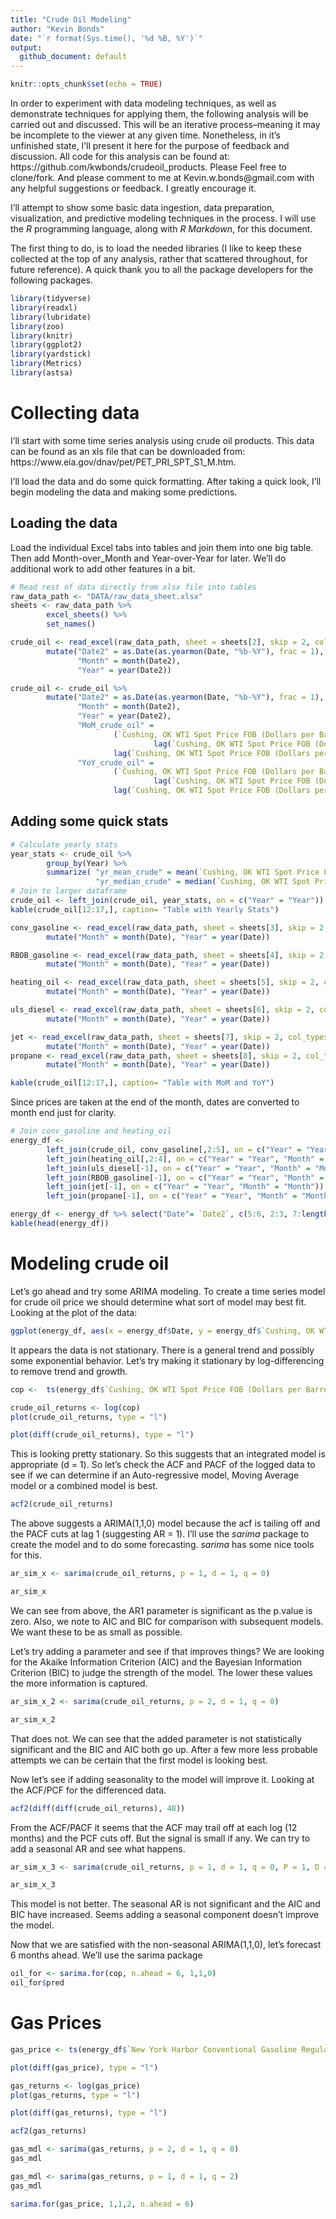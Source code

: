 ```yaml
---
title: "Crude Oil Modeling"
author: "Kevin Bonds"
date: "`r format(Sys.time(), '%d %B, %Y')`"
output:
  github_document: default
---
```


```r
knitr::opts_chunk$set(echo = TRUE)
```

In order to experiment with data modeling techniques, as well as demonstrate techniques for applying them, the following analysis will be carried out and discussed. This will be an iterative process--meaning it may be incomplete to the viewer at any given time. Nonetheless, in it's unfinished state, I'll present it here for the purpose of feedback and discussion. All code for this analysis can be found at: https://github.com/kwbonds/crudeoil_products. Please Feel free to clone/fork. And please comment to me at Kevin.w.bonds@gmail.com with any helpful suggestions or feedback. I greatly encourage it.

I'll attempt to show some basic data ingestion, data preparation, visualization, and predictive modeling techniques in the process. I will use the _R_ programming language, along with _R Markdown_, for this document. 

The first thing to do, is to load the needed libraries (I like to keep these collected at the top of any analysis, rather that scattered throughout, for future reference). A quick thank you to all the package developers for the following packages. 

```r
library(tidyverse)
library(readxl)
library(lubridate)
library(zoo)
library(knitr)
library(ggplot2)
library(yardstick)
library(Metrics)
library(astsa)
```

# Collecting data

I'll start with some time series analysis using crude oil products. This data can be found as an xls file that can be downloaded from: https://www.eia.gov/dnav/pet/PET_PRI_SPT_S1_M.htm. 

I'll load the data and do some quick formatting. After taking a quick look, I'll begin modeling the data and making some predictions. 

## Loading the data

Load the individual Excel tabs into tables and join them into one big table. Then add Month-over_Month and Year-over-Year for later. We'll do additional work to add other features in a bit.

```r
# Read rest of data directly from xlsx file into tables
raw_data_path <- "DATA/raw_data_sheet.xlsx"
sheets <- raw_data_path %>%
        excel_sheets() %>% 
        set_names()

crude_oil <- read_excel(raw_data_path, sheet = sheets[2], skip = 2, col_types = c("date", "numeric", "numeric")) %>% 
        mutate("Date2" = as.Date(as.yearmon(Date, "%b-%Y"), frac = 1),
               "Month" = month(Date2),
               "Year" = year(Date2))
```

```r
crude_oil <- crude_oil %>% 
        mutate("Date2" = as.Date(as.yearmon(Date, "%b-%Y"), frac = 1),
               "Month" = month(Date2),
               "Year" = year(Date2),
               "MoM_crude_oil" = 
                       (`Cushing, OK WTI Spot Price FOB (Dollars per Barrel)` - 
                                lag(`Cushing, OK WTI Spot Price FOB (Dollars per Barrel)`))/ 
                       lag(`Cushing, OK WTI Spot Price FOB (Dollars per Barrel)`),
               "YoY_crude_oil" = 
                       (`Cushing, OK WTI Spot Price FOB (Dollars per Barrel)` - 
                                lag(`Cushing, OK WTI Spot Price FOB (Dollars per Barrel)`, 12))/ 
                       lag(`Cushing, OK WTI Spot Price FOB (Dollars per Barrel)`, 12))
```

## Adding some quick stats

```r
# Calculate yearly stats
year_stats <- crude_oil %>% 
        group_by(Year) %>% 
        summarize( "yr_mean_crude" = mean(`Cushing, OK WTI Spot Price FOB (Dollars per Barrel)`),
                   "yr_median_crude" = median(`Cushing, OK WTI Spot Price FOB (Dollars per Barrel)`))
# Join to larger dataframe
crude_oil <- left_join(crude_oil, year_stats, on = c("Year" = "Year"))
kable(crude_oil[12:17,], caption= "Table with Yearly Stats")
```

```r
conv_gasoline <- read_excel(raw_data_path, sheet = sheets[3], skip = 2, col_types = c("date", "numeric", "numeric")) %>% 
        mutate("Month" = month(Date), "Year" = year(Date))

RBOB_gasoline <- read_excel(raw_data_path, sheet = sheets[4], skip = 2, col_types = c("date", "numeric")) %>% 
        mutate("Month" = month(Date), "Year" = year(Date))

heating_oil <- read_excel(raw_data_path, sheet = sheets[5], skip = 2, col_types = c("date", "numeric")) %>% 
        mutate("Month" = month(Date), "Year" = year(Date))

uls_diesel <- read_excel(raw_data_path, sheet = sheets[6], skip = 2, col_types = c("date", "numeric", "numeric", "numeric")) %>% 
        mutate("Month" = month(Date), "Year" = year(Date))

jet <- read_excel(raw_data_path, sheet = sheets[7], skip = 2, col_types = c("date", "numeric")) %>% 
        mutate("Month" = month(Date), "Year" = year(Date))
propane <- read_excel(raw_data_path, sheet = sheets[8], skip = 2, col_types = c("date", "numeric")) %>% 
        mutate("Month" = month(Date), "Year" = year(Date))

kable(crude_oil[12:17,], caption= "Table with MoM and YoY")
```

Since prices are taken at the end of the month, dates are converted to month end just for clarity.

```r
# Join conv_gasoline and heating_oil
energy_df <- 
        left_join(crude_oil, conv_gasoline[,2:5], on = c("Year" = "Year", "Month" = "Month")) %>% 
        left_join(heating_oil[,2:4], on = c("Year" = "Year", "Month" = "Month")) %>%
        left_join(uls_diesel[-1], on = c("Year" = "Year", "Month" = "Month")) %>% 
        left_join(RBOB_gasoline[-1], on = c("Year" = "Year", "Month" = "Month")) %>% 
        left_join(jet[-1], on = c("Year" = "Year", "Month" = "Month")) %>% 
        left_join(propane[-1], on = c("Year" = "Year", "Month" = "Month"))

energy_df <- energy_df %>% select("Date"= `Date2`, c(5:6, 2:3, 7:length(energy_df)))
kable(head(energy_df))
```

# Modeling crude oil

Let's go ahead and try some ARIMA modeling. To create a time series model for crude oil price we should determine what sort of model may best fit. Looking at the plot of the data:

```r
ggplot(energy_df, aes(x = energy_df$Date, y = energy_df$`Cushing, OK WTI Spot Price FOB (Dollars per Barrel)`)) + geom_line() + ylab("WTI Spot Price (Dollars per Barrel)") + xlab("Date") + ggtitle("Monthly average for West Texas Crude Oil")
```

It appears the data is not stationary. There is a general trend and possibly some exponential behavior. Let's try making it stationary by log-differencing to remove trend and growth.

```r
cop <-  ts(energy_df$`Cushing, OK WTI Spot Price FOB (Dollars per Barrel)`, start= c(1986,1), end = c(2019,8), frequency = 12)
```

```r
crude_oil_returns <- log(cop)
plot(crude_oil_returns, type = "l")
```

```r
plot(diff(crude_oil_returns), type = "l")
```

This is looking pretty stationary. So this suggests that an integrated model is appropriate (d = 1). So let's check the ACF and PACF of the logged data to see if we can determine if an Auto-regressive model, Moving Average model or a combined model is best.

```r
acf2(crude_oil_returns)
```

The above suggests a ARIMA(1,1,0) model because the acf is tailing off and the PACF cuts at lag 1 (suggesting AR = 1). I'll use the _sarima_ package to create the model and to do some forecasting. _sarima_ has some nice tools for this.

```r
ar_sim_x <- sarima(crude_oil_returns, p = 1, d = 1, q = 0)
```

```r
ar_sim_x
```
We can see from above, the AR1 parameter is significant as the p.value is zero. Also, we note to AIC and BIC for comparison with subsequent models. We want these to be as small as possible.

Let's try adding a parameter and see if that improves things? We are looking for the Akaike Information Criterion (AIC) and the Bayesian Information Criterion (BIC) to judge the strength of the model. The lower these values the more information is captured. 

```r
ar_sim_x_2 <- sarima(crude_oil_returns, p = 2, d = 1, q = 0)

```

```r
ar_sim_x_2
```

That does not. We can see that the added parameter is not statistically significant and the BIC and AIC both go up. After a few more less probable attempts we can be certain that the first model is looking best.

Now let's see if adding seasonality to the model will improve it. Looking at the ACF/PCF for the differenced data. 

```r
acf2(diff(diff(crude_oil_returns), 48))
```

From the ACF/PACF it seems that the ACF may trail off at each log (12 months) and the PCF cuts off. But the signal is small if any. We can try to add a seasonal AR and see what happens. 


```r
ar_sim_x_3 <- sarima(crude_oil_returns, p = 1, d = 1, q = 0, P = 1, D = 0, Q = 0, S = 12)

```

```r
ar_sim_x_3
```


This model is not better. The seasonal AR is not significant and the AIC and BIC have increased. Seems adding a seasonal component doesn't improve the model. 

Now that we are satisfied with the non-seasonal ARIMA(1,1,0), let's forecast 6 months ahead. We'll use the sarima package

```r
oil_for <- sarima.for(cop, n.ahead = 6, 1,1,0)
oil_for$pred
```
# Gas Prices

```r
gas_price <- ts(energy_df$`New York Harbor Conventional Gasoline Regular Spot Price FOB (Dollars per Gallon)`, start= c(1986,1), end = c(2019,8), frequency = 12)
```

```r
plot(diff(gas_price), type = "l")
```

```r
gas_returns <- log(gas_price)
plot(gas_returns, type = "l")
```

```r
plot(diff(gas_returns), type = "l")
```

```r
acf2(gas_returns)
```


```r
gas_mdl <- sarima(gas_returns, p = 2, d = 1, q = 0)
gas_mdl
```

```r
gas_mdl <- sarima(gas_returns, p = 1, d = 1, q = 2)
gas_mdl
```
 
```r
sarima.for(gas_price, 1,1,2, n.ahead = 6)
```


